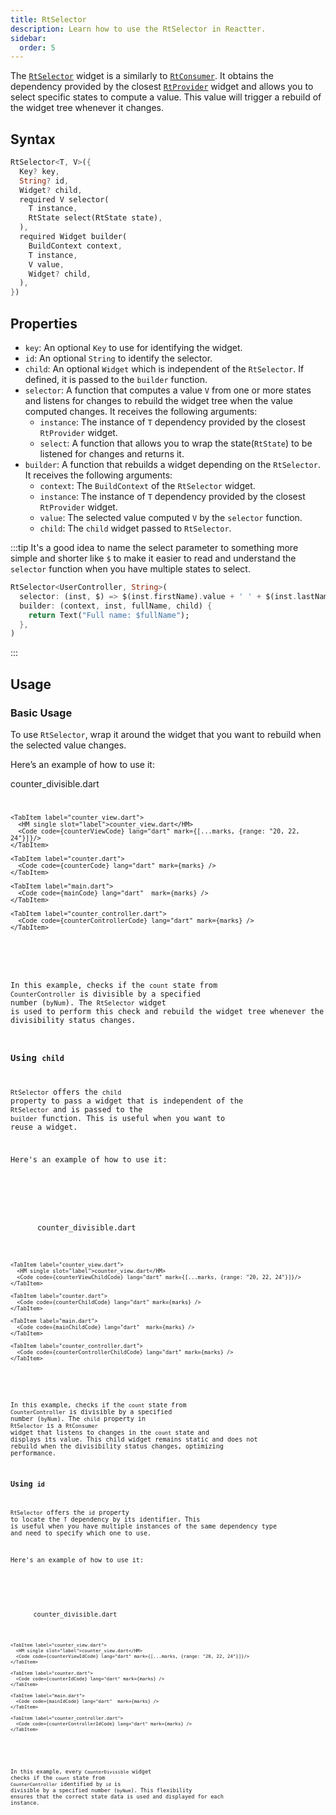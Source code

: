 ```yaml
---
title: RtSelector
description: Learn how to use the RtSelector in Reactter.
sidebar:
  order: 5
---
```






The <HT><a href="https://pub.dev/documentation/flutter_reactter/latest/flutter_reactter/RtSelector-class.html">`RtSelector`</a></HT> widget is a similarly to <HT>[`RtConsumer`](/reactter/widgets/rt_consumer)</HT>.
It obtains the dependency provided by the closest <HT>[`RtProvider`](/reactter/widgets/rt_provider)</HT> widget and allows you to select specific states to compute a value.
This value will trigger a rebuild of the widget tree whenever it changes.

## Syntax

```dart showLineNumbers=false
RtSelector<T, V>({
  Key? key,
  String? id,
  Widget? child,
  required V selector(
    T instance,
    RtState select(RtState state),
  ),
  required Widget builder(
    BuildContext context,
    T instance,
    V value,
    Widget? child,
  ),
})
```

## Properties

- `key`: An optional <HT>`Key`</HT> to use for identifying the widget.
- `id`: An optional <HT>`String`</HT> to identify the selector.
- `child`: An optional <HT>`Widget`</HT> which is independent of the <HT>`RtSelector`</HT>.
  If defined, it is passed to the <HM>`builder`</HM> function.
- <HM>`selector`</HM>: A function that computes a value <HT>`V`</HT> from one or more states and listens for changes to rebuild the widget tree when the value computed changes.
  It receives the following arguments:
  - `instance`: The instance of <HT>`T`</HT> dependency provided by the closest <HT>`RtProvider`</HT> widget.
  - <HM>`select`</HM>: A function that allows you to wrap the state(<HT>`RtState`</HT>) to be listened for changes and returns it.
- <HM>`builder`</HM>: A function that rebuilds a widget depending on the <HT>`RtSelector`</HT>.
It receives the following arguments:
  - `context`: The <HT>`BuildContext`</HT> of the <HT>`RtSelector`</HT> widget.
  - `instance`: The instance of <HT>`T`</HT> dependency provided by the closest <HT>`RtProvider`</HT> widget.
  - `value`: The selected value computed <HT>`V`</HT> by the <HM>`selector`</HM> function.
  - `child`: The `child` widget passed to <HT>`RtSelector`</HT>.

:::tip
It's a good idea to name the select parameter to something more simple and shorter like `$` to make it easier to read and understand the <HM>`selector`</HM> function when you have multiple states to select.

```dart showLineNumbers=false {2}
RtSelector<UserController, String>(
  selector: (inst, $) => $(inst.firstName).value + ' ' + $(inst.lastName).value,
  builder: (context, inst, fullName, child) {
    return Text("Full name: $fullName");
  },
)
```
:::

## Usage

### Basic Usage

To use <HT>`RtSelector`</HT>, wrap it around the widget that you want to rebuild when the selected value changes.

Here’s an example of how to use it:

<CodeTabs>
  <ZappButton path="examples/rt_selector"/>

  <Tabs>
    <TabItem label="counter_divisible.dart">
      <HM single slot="label">counter_divisible.dart</HM>
      <Code code={counterDivisibleCode} lang="dart" mark={[...marks, {range: "15-26"}]}/>
    </TabItem>

    <TabItem label="counter_view.dart">
      <HM single slot="label">counter_view.dart</HM>
      <Code code={counterViewCode} lang="dart" mark={[...marks, {range: "20, 22, 24"}]}/>
    </TabItem>

    <TabItem label="counter.dart">
      <Code code={counterCode} lang="dart" mark={marks} />
    </TabItem>

    <TabItem label="main.dart">
      <Code code={mainCode} lang="dart"  mark={marks} />
    </TabItem>

    <TabItem label="counter_controller.dart">
      <Code code={counterControllerCode} lang="dart" mark={marks} />
    </TabItem>
  </Tabs>
</CodeTabs>

In this example, checks if the `count` state from <HT>`CounterController`</HT> is divisible by a specified number (`byNum`).
The <HT>`RtSelector`</HT> widget is used to perform this check and rebuild the widget tree whenever the divisibility status changes.

### Using `child`

<HT>`RtSelector`</HT> offers the `child` property to pass a widget that is independent of the <HT>`RtSelector`</HT> and is passed to the <HM>`builder`</HM> function.
This is useful when you want to reuse a widget.

Here's an example of how to use it:

<CodeTabs>
  <ZappButton path="examples/rt_selector_child"/>

  <Tabs>
    <TabItem label="counter_divisible.dart">
      <HM single slot="label">counter_divisible.dart</HM>
      <Code code={counterDivisibleChildCode} lang="dart" mark={[...marks, {range: "15-42"}, {range: "21, 33", label: "👉"}]}/>
    </TabItem>

    <TabItem label="counter_view.dart">
      <HM single slot="label">counter_view.dart</HM>
      <Code code={counterViewChildCode} lang="dart" mark={[...marks, {range: "20, 22, 24"}]}/>
    </TabItem>

    <TabItem label="counter.dart">
      <Code code={counterChildCode} lang="dart" mark={marks} />
    </TabItem>

    <TabItem label="main.dart">
      <Code code={mainChildCode} lang="dart"  mark={marks} />
    </TabItem>

    <TabItem label="counter_controller.dart">
      <Code code={counterControllerChildCode} lang="dart" mark={marks} />
    </TabItem>
  </Tabs>
</CodeTabs>

In this example, checks if the `count` state from <HT>`CounterController`</HT> is divisible by a specified number (`byNum`).
The `child` property in <HT>`RtSelector`</HT> is a <HT>`RtConsumer`</HT> widget that listens to changes in the `count` state and displays its value.
This child widget remains static and does not rebuild when the divisibility status changes, optimizing performance.

### Using `id`

<HT>`RtSelector`</HT> offers the `id` property to locate the <HT>`T`</HT> dependency by its identifier.
This is useful when you have multiple instances of the same dependency type and need to specify which one to use.

Here's an example of how to use it:

<CodeTabs>
  <ZappButton path="examples/rt_selector_id"/>

  <Tabs>
    <TabItem label="counter_divisible.dart">
      <HM single slot="label">counter_divisible.dart</HM>
      <Code code={counterDivisibleIdCode} lang="dart" mark={[...marks, {range: "21-35"}, {range: "22", label: "👉"}]}/>
    </TabItem>

    <TabItem label="counter_view.dart">
      <HM single slot="label">counter_view.dart</HM>
      <Code code={counterViewIdCode} lang="dart" mark={[...marks, {range: "20, 22, 24"}]}/>
    </TabItem>

    <TabItem label="counter.dart">
      <Code code={counterIdCode} lang="dart" mark={marks} />
    </TabItem>

    <TabItem label="main.dart">
      <Code code={mainIdCode} lang="dart"  mark={marks} />
    </TabItem>

    <TabItem label="counter_controller.dart">
      <Code code={counterControllerIdCode} lang="dart" mark={marks} />
    </TabItem>
  </Tabs>
</CodeTabs>

In this example, every <HT>`CounterDivisible`</HT> widget checks if the `count` state from <HT>`CounterController`</HT> identified by `id` is divisible by a specified number (`byNum`).
This flexibility ensures that the correct state data is used and displayed for each instance.